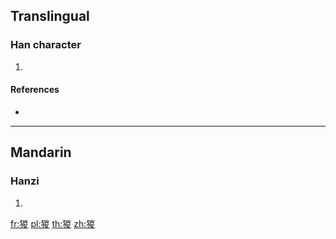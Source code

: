 ==Translingual==

===Han character===
{{Han char|rn=94|rad=犬|as=09|sn=12|four=42247|canj=KHUCE}}

# {{defn|Han|sort=犬09}}

====References====
* {{Han ref|kx=0714.070|dkj=20514|dj=1126.070|hdz=21359.010|uh=7323|ud=29475|bh=DA77|bd=55927}}

----

==Mandarin==

===Hanzi===
{{cmn-hanzi|pin=[[zōng]] ([[zong1]])|wg=tsung<sup>1</sup>}}

# {{defn|lang=cmn|sort=犬09}}

[[fr:猣]]
[[pl:猣]]
[[th:猣]]
[[zh:猣]]